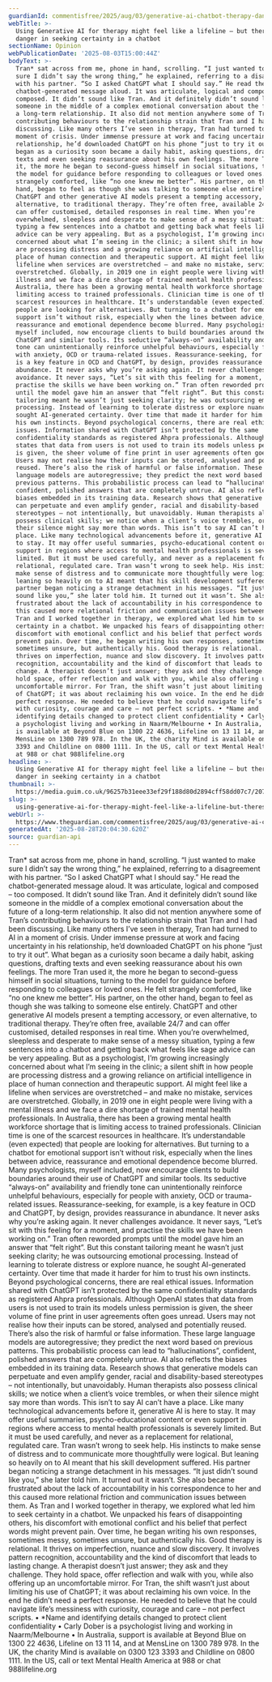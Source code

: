 ```yaml
---
guardianId: commentisfree/2025/aug/03/generative-ai-chatbot-therapy-dangers-risks
webTitle: >-
  Using Generative AI for therapy might feel like a lifeline – but there’s
  danger in seeking certainty in a chatbot
sectionName: Opinion
webPublicationDate: '2025-08-03T15:00:44Z'
bodyText: >-
  Tran* sat across from me, phone in hand, scrolling. “I just wanted to make
  sure I didn’t say the wrong thing,” he explained, referring to a disagreement
  with his partner. “So I asked ChatGPT what I should say.” He read the
  chatbot-generated message aloud. It was articulate, logical and composed – too
  composed. It didn’t sound like Tran. And it definitely didn’t sound like
  someone in the middle of a complex emotional conversation about the future of
  a long-term relationship. It also did not mention anywhere some of Tran’s
  contributing behaviours to the relationship strain that Tran and I had been
  discussing. Like many others I’ve seen in therapy, Tran had turned to AI in a
  moment of crisis. Under immense pressure at work and facing uncertainty in his
  relationship, he’d downloaded ChatGPT on his phone “just to try it out”. What
  began as a curiosity soon became a daily habit, asking questions, drafting
  texts and even seeking reassurance about his own feelings. The more Tran used
  it, the more he began to second-guess himself in social situations, turning to
  the model for guidance before responding to colleagues or loved ones. He felt
  strangely comforted, like “no one knew me better”. His partner, on the other
  hand, began to feel as though she was talking to someone else entirely.
  ChatGPT and other generative AI models present a tempting accessory, or even
  alternative, to traditional therapy. They’re often free, available 24/7 and
  can offer customised, detailed responses in real time. When you’re
  overwhelmed, sleepless and desperate to make sense of a messy situation,
  typing a few sentences into a chatbot and getting back what feels like sage
  advice can be very appealing. But as a psychologist, I’m growing increasingly
  concerned about what I’m seeing in the clinic; a silent shift in how people
  are processing distress and a growing reliance on artificial intelligence in
  place of human connection and therapeutic support. AI might feel like a
  lifeline when services are overstretched – and make no mistake, services are
  overstretched. Globally, in 2019 one in eight people were living with a mental
  illness and we face a dire shortage of trained mental health professionals. In
  Australia, there has been a growing mental health workforce shortage that is
  limiting access to trained professionals. Clinician time is one of the
  scarcest resources in healthcare. It’s understandable (even expected) that
  people are looking for alternatives. But turning to a chatbot for emotional
  support isn’t without risk, especially when the lines between advice,
  reassurance and emotional dependence become blurred. Many psychologists,
  myself included, now encourage clients to build boundaries around their use of
  ChatGPT and similar tools. Its seductive “always-on” availability and friendly
  tone can unintentionally reinforce unhelpful behaviours, especially for people
  with anxiety, OCD or trauma-related issues. Reassurance-seeking, for example,
  is a key feature in OCD and ChatGPT, by design, provides reassurance in
  abundance. It never asks why you’re asking again. It never challenges
  avoidance. It never says, “Let’s sit with this feeling for a moment, and
  practise the skills we have been working on.” Tran often reworded prompts
  until the model gave him an answer that “felt right”. But this constant
  tailoring meant he wasn’t just seeking clarity; he was outsourcing emotional
  processing. Instead of learning to tolerate distress or explore nuance, he
  sought AI-generated certainty. Over time that made it harder for him to trust
  his own instincts. Beyond psychological concerns, there are real ethical
  issues. Information shared with ChatGPT isn’t protected by the same
  confidentiality standards as registered Ahpra professionals. Although OpenAI
  states that data from users is not used to train its models unless permission
  is given, the sheer volume of fine print in user agreements often goes unread.
  Users may not realise how their inputs can be stored, analysed and potentially
  reused. There’s also the risk of harmful or false information. These large
  language models are autoregressive; they predict the next word based on
  previous patterns. This probabilistic process can lead to “hallucinations”,
  confident, polished answers that are completely untrue. AI also reflects the
  biases embedded in its training data. Research shows that generative models
  can perpetuate and even amplify gender, racial and disability-based
  stereotypes – not intentionally, but unavoidably. Human therapists also
  possess clinical skills; we notice when a client’s voice trembles, or when
  their silence might say more than words. This isn’t to say AI can’t have a
  place. Like many technological advancements before it, generative AI is here
  to stay. It may offer useful summaries, psycho-educational content or even
  support in regions where access to mental health professionals is severely
  limited. But it must be used carefully, and never as a replacement for
  relational, regulated care. Tran wasn’t wrong to seek help. His instincts to
  make sense of distress and to communicate more thoughtfully were logical. But
  leaning so heavily on to AI meant that his skill development suffered. His
  partner began noticing a strange detachment in his messages. “It just didn’t
  sound like you,” she later told him. It turned out it wasn’t. She also became
  frustrated about the lack of accountability in his correspondence to her and
  this caused more relational friction and communication issues between them. As
  Tran and I worked together in therapy, we explored what led him to seek
  certainty in a chatbot. We unpacked his fears of disappointing others, his
  discomfort with emotional conflict and his belief that perfect words might
  prevent pain. Over time, he began writing his own responses, sometimes messy,
  sometimes unsure, but authentically his. Good therapy is relational. It
  thrives on imperfection, nuance and slow discovery. It involves pattern
  recognition, accountability and the kind of discomfort that leads to lasting
  change. A therapist doesn’t just answer; they ask and they challenge. They
  hold space, offer reflection and walk with you, while also offering up an
  uncomfortable mirror. For Tran, the shift wasn’t just about limiting his use
  of ChatGPT; it was about reclaiming his own voice. In the end he didn’t need a
  perfect response. He needed to believe that he could navigate life’s messiness
  with curiosity, courage and care – not perfect scripts. • *Name and
  identifying details changed to protect client confidentiality • Carly Dober is
  a psychologist living and working in Naarm/Melbourne • In Australia, support
  is available at Beyond Blue on 1300 22 4636, Lifeline on 13 11 14, and at
  MensLine on 1300 789 978. In the UK, the charity Mind is available on 0300 123
  3393 and Childline on 0800 1111. In the US, call or text Mental Health America
  at 988 or chat 988lifeline.org
headline: >-
  Using Generative AI for therapy might feel like a lifeline – but there’s
  danger in seeking certainty in a chatbot
thumbnail: >-
  https://media.guim.co.uk/96257b31eee33ef29f188d80d2894cff58dd07c7/2075_0_4884_3910/500.jpg
slug: >-
  using-generative-ai-for-therapy-might-feel-like-a-lifeline-but-theres-danger-in-seeking-certainty-in-a-chatbot
webUrl: >-
  https://www.theguardian.com/commentisfree/2025/aug/03/generative-ai-chatbot-therapy-dangers-risks
generatedAt: '2025-08-28T20:04:30.620Z'
source: guardian-api
---
```

Tran* sat across from me, phone in hand, scrolling. “I just wanted to make sure I didn’t say the wrong thing,” he explained, referring to a disagreement with his partner. “So I asked ChatGPT what I should say.” He read the chatbot-generated message aloud. It was articulate, logical and composed – too composed. It didn’t sound like Tran. And it definitely didn’t sound like someone in the middle of a complex emotional conversation about the future of a long-term relationship. It also did not mention anywhere some of Tran’s contributing behaviours to the relationship strain that Tran and I had been discussing. Like many others I’ve seen in therapy, Tran had turned to AI in a moment of crisis. Under immense pressure at work and facing uncertainty in his relationship, he’d downloaded ChatGPT on his phone “just to try it out”. What began as a curiosity soon became a daily habit, asking questions, drafting texts and even seeking reassurance about his own feelings. The more Tran used it, the more he began to second-guess himself in social situations, turning to the model for guidance before responding to colleagues or loved ones. He felt strangely comforted, like “no one knew me better”. His partner, on the other hand, began to feel as though she was talking to someone else entirely. ChatGPT and other generative AI models present a tempting accessory, or even alternative, to traditional therapy. They’re often free, available 24/7 and can offer customised, detailed responses in real time. When you’re overwhelmed, sleepless and desperate to make sense of a messy situation, typing a few sentences into a chatbot and getting back what feels like sage advice can be very appealing. But as a psychologist, I’m growing increasingly concerned about what I’m seeing in the clinic; a silent shift in how people are processing distress and a growing reliance on artificial intelligence in place of human connection and therapeutic support. AI might feel like a lifeline when services are overstretched – and make no mistake, services are overstretched. Globally, in 2019 one in eight people were living with a mental illness and we face a dire shortage of trained mental health professionals. In Australia, there has been a growing mental health workforce shortage that is limiting access to trained professionals. Clinician time is one of the scarcest resources in healthcare. It’s understandable (even expected) that people are looking for alternatives. But turning to a chatbot for emotional support isn’t without risk, especially when the lines between advice, reassurance and emotional dependence become blurred. Many psychologists, myself included, now encourage clients to build boundaries around their use of ChatGPT and similar tools. Its seductive “always-on” availability and friendly tone can unintentionally reinforce unhelpful behaviours, especially for people with anxiety, OCD or trauma-related issues. Reassurance-seeking, for example, is a key feature in OCD and ChatGPT, by design, provides reassurance in abundance. It never asks why you’re asking again. It never challenges avoidance. It never says, “Let’s sit with this feeling for a moment, and practise the skills we have been working on.” Tran often reworded prompts until the model gave him an answer that “felt right”. But this constant tailoring meant he wasn’t just seeking clarity; he was outsourcing emotional processing. Instead of learning to tolerate distress or explore nuance, he sought AI-generated certainty. Over time that made it harder for him to trust his own instincts. Beyond psychological concerns, there are real ethical issues. Information shared with ChatGPT isn’t protected by the same confidentiality standards as registered Ahpra professionals. Although OpenAI states that data from users is not used to train its models unless permission is given, the sheer volume of fine print in user agreements often goes unread. Users may not realise how their inputs can be stored, analysed and potentially reused. There’s also the risk of harmful or false information. These large language models are autoregressive; they predict the next word based on previous patterns. This probabilistic process can lead to “hallucinations”, confident, polished answers that are completely untrue. AI also reflects the biases embedded in its training data. Research shows that generative models can perpetuate and even amplify gender, racial and disability-based stereotypes – not intentionally, but unavoidably. Human therapists also possess clinical skills; we notice when a client’s voice trembles, or when their silence might say more than words. This isn’t to say AI can’t have a place. Like many technological advancements before it, generative AI is here to stay. It may offer useful summaries, psycho-educational content or even support in regions where access to mental health professionals is severely limited. But it must be used carefully, and never as a replacement for relational, regulated care. Tran wasn’t wrong to seek help. His instincts to make sense of distress and to communicate more thoughtfully were logical. But leaning so heavily on to AI meant that his skill development suffered. His partner began noticing a strange detachment in his messages. “It just didn’t sound like you,” she later told him. It turned out it wasn’t. She also became frustrated about the lack of accountability in his correspondence to her and this caused more relational friction and communication issues between them. As Tran and I worked together in therapy, we explored what led him to seek certainty in a chatbot. We unpacked his fears of disappointing others, his discomfort with emotional conflict and his belief that perfect words might prevent pain. Over time, he began writing his own responses, sometimes messy, sometimes unsure, but authentically his. Good therapy is relational. It thrives on imperfection, nuance and slow discovery. It involves pattern recognition, accountability and the kind of discomfort that leads to lasting change. A therapist doesn’t just answer; they ask and they challenge. They hold space, offer reflection and walk with you, while also offering up an uncomfortable mirror. For Tran, the shift wasn’t just about limiting his use of ChatGPT; it was about reclaiming his own voice. In the end he didn’t need a perfect response. He needed to believe that he could navigate life’s messiness with curiosity, courage and care – not perfect scripts. • *Name and identifying details changed to protect client confidentiality • Carly Dober is a psychologist living and working in Naarm/Melbourne • In Australia, support is available at Beyond Blue on 1300 22 4636, Lifeline on 13 11 14, and at MensLine on 1300 789 978. In the UK, the charity Mind is available on 0300 123 3393 and Childline on 0800 1111. In the US, call or text Mental Health America at 988 or chat 988lifeline.org
